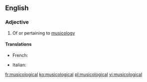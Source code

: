 ==English==

===Adjective===
{{en-adj|-}}

# Of or pertaining to [[musicology]]

====Translations====
{{trans-top|of or pertaining to musicology}}
* French: {{t|fr|musicologique}}
{{trans-mid}}
* Italian: {{t|it|musicologico}}
{{trans-bottom}}

[[fr:musicological]]
[[ko:musicological]]
[[pl:musicological]]
[[vi:musicological]]